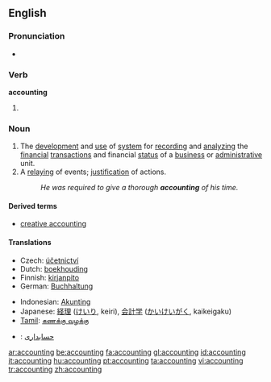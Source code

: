 ==English==

===Pronunciation===
* {{IPA|/əˈkaʊntɪŋ/}}

===Verb===
'''accounting'''

# {{present participle of|account}}

===Noun===
{{wikipedia}}
{{en-noun|-}}

# The [[development]] and [[use]] of [[system]] for [[record]]ing and [[analyze|analyzing]] the [[financial]] [[transaction]]s and financial [[status]] of a [[business]] or [[administrative]] unit.
# A [[relay]]ing of events; [[justification]] of actions.
#: ''He was required to give a thorough '''accounting''' of his time.''

====Derived terms====
{{rel-top3|Terms derived from the noun "accounting"}}
* [[creative accounting]]
{{rel-mid3}}
{{rel-mid3}}
{{rel-bottom}}

====Translations====
{{trans-top|development and maintenance of system for recording and analyzing financial transactions}}
* Czech: [[účetnictví]] {{n}}
* Dutch: [[boekhouding]] {{f}}
* Finnish: [[kirjanpito]]
* German: [[Buchhaltung]] {{f}}
{{trans-mid}}
* Indonesian: [[Akunting]]
* Japanese: [[経理]] ([[けいり]], keiri), [[会計学]] ([[かいけいがく]], kaikeigaku)
* [[Tamil]]: [[கணக்கு வழக்கு]]
{{trans-bottom}}

{{checktrans}}
* {{ttbc|Persian}}: [[حسابداری]]

[[ar:accounting]]
[[be:accounting]]
[[fa:accounting]]
[[gl:accounting]]
[[id:accounting]]
[[it:accounting]]
[[hu:accounting]]
[[pt:accounting]]
[[ta:accounting]]
[[vi:accounting]]
[[tr:accounting]]
[[zh:accounting]]